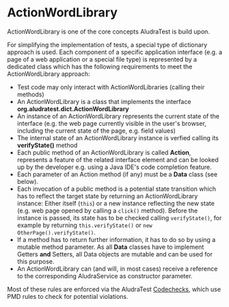 = ActionWordLibrary =

ActionWordLibrary is one of the core concepts AludraTest is build upon.

For simplifying the implementation of tests, a special type of dictionary approach is used. Each component of a specific application interface (e.g. a page of a web application or a special file type) is represented by a dedicated class which has the following requirements to meet the ActionWordLibrary approach:
* Test code may only interact with ActionWordLibraries (calling their methods)
* An ActionWordLibrary is a class that implements the interface '''org.aludratest.dict.ActionWordLibrary'''
* An instance of an ActionWordLibrary represents the current state of the interface (e.g. the web page currently visible in the user's browser, including the current state of the page, e.g. field values)
* The internal state of an ActionWordLibrary instance is verfied calling its '''verifyState()''' method
* Each public method of an ActionWordLibrary is called '''Action''', represents a feature of the related interface element and can be looked up by the developer e.g. using a Java IDE's code completion feature.
* Each parameter of an Action method (if any) must be a '''Data''' class (see below).
* Each invocation of a public method is a potential state transition which has to reflect the target state by returning an ActionWordLibrary instance: Either itself (<code>this</code>) or a new instance reflecting the new state (e.g. web page opened by calling a <code>click()</code> method). Before the instance is passed, its state has to be checked calling <code>verifyState()</code>, for example by returning <code>this.verifyState()</code> or <code>new OtherPage().verifyState()</code>.
* If a method has to return further information, it has to do so by using a mutable method parameter. As all '''Data''' classes have to implement Getters '''and''' Setters, all Data objects are mutable and can be used for this purpose.
* An ActionWordLibrary can (and will, in most cases) receive a reference to the corresponding AludraService as constructor parameter.

Most of these rules are enforced via the AludraTest [[Codechecks]], which use PMD rules to check for potential violations.

